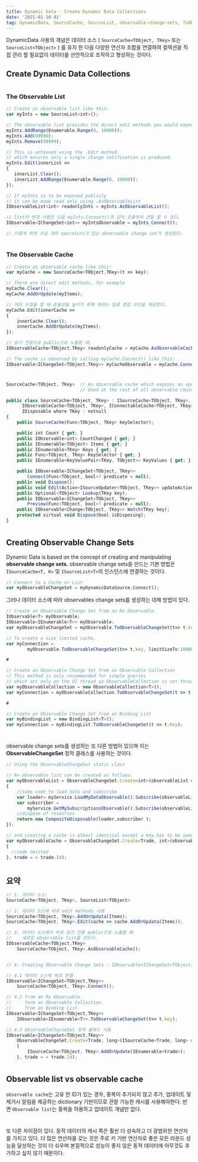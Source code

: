 ```yaml
---
title: Dynamic Data - Create Dynamic Data Collections
date: '2021-01-10 01'
tag: DynamicData, SourceCache, SourceList, observable-change-sets, ToObservableChangeSet, ObservableChangeSet 
---
```


DynamicData 사용의 개념은 
데이터 소스 ( `SourceCache<TObject, TKey>` 또는 `SourceList<TObject>` ) 를 유지 한 다음 
다양한 연산자 조합을 연결하여 컬렉션을 직접 관리 할 필요없이 데이터를 선언적으로 조작하고 형성하는 것이다.

## Create Dynamic Data Collections
#
### The Observable List
```js
// Create an observable list like this:
var myInts = new SourceList<int>();

// The observable list provides the direct edit methods you would expect.
myInts.AddRange(Enumerable.Range(0, 10000)); 
myInts.Add(99999); 
myInts.Remove(99999);

// This is achieved using the .Edit method 
// which ensures only a single change notification is produced.
myInts.Edit(innerList =>
{
   innerList.Clear();
   innerList.AddRange(Enumerable.Range(0, 10000));
});

// If myInts is to be exposed publicly 
// it can be made read only using .AsObservableList
IObservableList<int> readonlyInts = myInts.AsObservableList();

// list의 변경 사항은 다음 myInts.Connect()과 같이 호출하여 관찰 할 수 있다.
IObservable<IChangeSet<int>> myIntsObservable = myInts.Connect();

// 이렇게 하면 수십 개의 operators가 있는 observable change set가 생성된다.
```
#
### The Observable Cache
```js
// Create an observable cache like this:
var myCache = new SourceCache<TObject,TKey>(t => key);

// There are direct edit methods, for example
myCache.Clear();
myCache.AddOrUpdate(myItems);

// 여러 수정을 할 때 효율성을 높이기 위해 캐쉬는 일괄 편집 수단을 제공한다.
myCache.Edit(innerCache =>
{
    innerCache.Clear();
    innerCache.AddOrUpdate(myItems);
});

// 읽기 전용으로 public으로 노출할 때,
IObservableCache<TObject,TKey> readonlyCache = myCache.AsObservableCache();

// The cache is observed by calling myCache.Connect() like this:
IObservable<IChangeSet<TObject,TKey>> myCacheObservable = myCache.Connect();
```
#
```js
SourceCache<TObject, TKey>  // An observable cache which exposes an update API. 
                            // Used at the root of all observable chains.

public class SourceCache<TObject, TKey> : ISourceCache<TObject, TKey>, 
      IObservableCache<TObject, TKey>, IConnectableCache<TObject, TKey>, 
      IDisposable where TKey : notnull
{
    public SourceCache(Func<TObject, TKey> keySelector);

    public int Count { get; }
    public IObservable<int> CountChanged { get; }
    public IEnumerable<TObject> Items { get; }
    public IEnumerable<TKey> Keys { get; }
    public Func<TObject, TKey> KeySelector { get; }
    public IEnumerable<KeyValuePair<TKey, TObject>> KeyValues { get; }

    public IObservable<IChangeSet<TObject, TKey>> 
        Connect(Func<TObject, bool>? predicate = null);
    public void Dispose();
    public void Edit(Action<ISourceUpdater<TObject, TKey>> updateAction);
    public Optional<TObject> Lookup(TKey key);
    public IObservable<IChangeSet<TObject, TKey>> 
        Preview(Func<TObject, bool>? predicate = null);
    public IObservable<Change<TObject, TKey>> Watch(TKey key);
    protected virtual void Dispose(bool isDisposing);
}
```
#
## Creating Observable Change Sets
Dynamic Data is based on the concept of creating and manipulating **observable change sets.**
observable change sets을 만드는 기본 방법은 `ISourceCache<T, K>` 및 `ISourceList<T>`의 인스턴스에 연결하는 것이다. 
```js
// Connect to a Cache or List
var myObservableChangeSet = myDynamicDataSource.Connect();
```
그러나 데이터 소스에 따라 observables change sets를 생성하는 대체 방법이 있다.
```js
// Create an Observable Change Set from an Rx Observable
IObservable<T> myObservable;
IObservable<IEnumerable<T>> myObservable;
var myObservableChangeSet = myObservable.ToObservableChangeSet(t=> t.key);

// To create a size limited cache,
var myConnection = 
        myObservable.ToObservableChangeSet(t=> t.key, limitSizeTo:10000);

#

// Create an Observable Change Set from an Observable Collection
// This method is only recommended for simple queries 
// which act only on the UI thread as ObservableCollection is not thread safe.
var myObservableCollection = new ObservableCollection<T>();
var myConnection = myObservableCollection.ToObservableChangeSet(t => t.Key);

#

// Create an Observable Change Set from an Binding List
var myBindingList = new BindingList<T>();
var myConnection = myBindingList.ToObservableChangeSet(t => t.Key);
```
#
observable change sets를 생성하는 또 다른 방법이 있으며 
이는 **ObservableChangeSet** 정적 클래스를 사용하는 것이다.
```js
// Using the ObservableChangeSet static class

// An observable list can be created as follows:
var myObservableList = ObservableChangeSet.Create<int>(observableList =>
{
    //some code to load data and subscribe
    var loader= myService.LoadMyDataObservable().Subscribe(observableList.Add);
    var subscriber = 
        myService.GetMySubscriptionsObservable().Subscribe(observableList .Add);
    //dispose of resources
    return new CompositeDisposable(loader,subscriber );
});

// and creating a cache is almost identical except a key has to be specified
var myObservableCache = ObservableChangeSet.Create<Trade, int>(observableCache =>
{
  //code omitted
}, trade = > trade.Id);
```
#
## 요약
```js
// 1. 데이터 소스:
SourceCache<TObject, TKey>, SourceList<TObject>

// 2. 데이타 소스에 바로 edit methods 사용
SourceCache<TObject, TKey>.AddOrUpdata(Items);
SourceCache<TObject, TKey>.Edit(cache => cache.AddOrUpdata(Items));

// 3. 데이타 소스에서 바로 읽기 전용 public으로 노출할 때
//    새로운 observable list를 만든다.
IObservableCache<TObject,TKey> 
    SourceCache<TObject, TKey>.AsObservableCache();


// 4. Creating Observable Change Sets : IObservable<IChangeSet<TObject,TKey>>

// 4.1 데이타 소스에 바로 연결
IObservable<IChangeSet<TObject,TKey>> 
    SourceCache<TObject, TKey>.Connect();

// 4.2 from an Rx Observable.
//     form an Observable Collection.
//     from an Binding List.
IObservable<IChangeSet<TObject,TKey>> 
    IObservable<IEnumerable<T>>.ToObservableChangeSet(t=> t.key);

// 4.3 ObservableChacneSet 정적 클래스 사용
IObservable<IChangeSet<TObject,TKey>> 
    ObservableChangeSet.Create<Trade, long>(ISourceCache<Trade, long> =>
    {
        ISourceCache<TObject, TKey>.AddOrUpdate(IEnumerable<trade>);
    }, trade = > trade.Id);
```
#
## Observable list vs observable cache
`observable cache`는 고유 한 ID가 있는 경우, 중복이 추가되지 않고 추가, 
업데이트 및 제거시 알림을 제공하는 dictionary 기반이므로 관찰 가능한 캐시를 사용해야한다. 
반면 `Observable list`는 중복을 허용하고 업데이트 개념만 없다.
#
또 다른 차이점이 있다. 동적 데이터의 캐시 쪽은 훨씬 더 성숙하고 더 광범위한 연산자를 가지고 있다. 
더 많은 연산자를 갖는 것은 주로 키 기반 연산자로 좋은 모든 라운드 성능을 달성하는 것이 더 쉬우며 
본질적으로 성능이 좋지 않은 동적 데이터에 아무것도 추가하고 싶지 않기 때문이다.